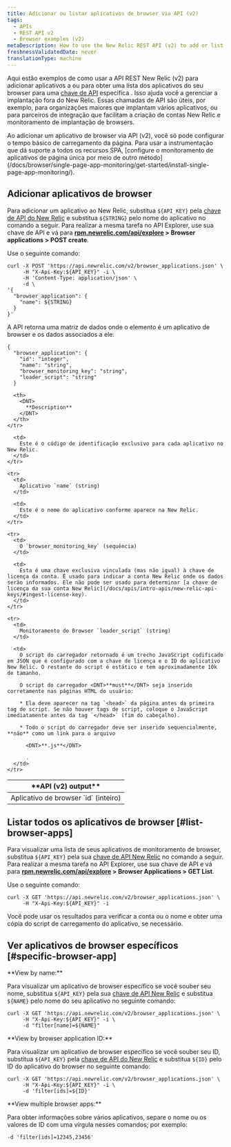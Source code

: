 ```yaml
---
title: Adicionar ou listar aplicativos de browser via API (v2)
tags:
  - APIs
  - REST API v2
  - Browser examples (v2)
metaDescription: How to use the New Relic REST API (v2) to add or list browser apps.
freshnessValidatedDate: never
translationType: machine
---
```


Aqui estão exemplos de como usar a API REST New Relic (v2) para adicionar aplicativos a [<InlinePopover type="browser"/>](/docs/browser/new-relic-browser/welcome-new-relic-browser/new-relic-browser)ou para obter uma lista dos aplicativos do seu browser para uma [chave de API](/docs/apis/rest-api-v2/requirements/api-keys) específica . Isso ajuda você a gerenciar a implantação fora do New Relic. Essas chamadas de API são úteis, por exemplo, para organizações maiores que implantam vários aplicativos, ou para parceiros de integração que facilitam a criação de contas New Relic e monitoramento de implantação de browsers.

<Callout variant="important">
  Ao adicionar um aplicativo de browser via API (v2), você só pode configurar o tempo básico de carregamento da página. Para usar a instrumentação que dá suporte a todos os recursos SPA, [configure o monitoramento de aplicativos de página única por meio de outro método](/docs/browser/single-page-app-monitoring/get-started/install-single-page-app-monitoring/).
</Callout>

## Adicionar aplicativos de browser

Para adicionar um aplicativo ao New Relic, substitua `${API_KEY}` pela [chave de API do New Relic](/docs/apis/rest-api-v2/requirements/api-keys#rest-api-key) e substitua `${STRING}` pelo nome do aplicativo no comando a seguir. Para realizar a mesma tarefa no API Explorer, use sua chave de API e vá para <DNT>**[rpm.newrelic.com/api/explore](https://rpm.newrelic.com/api/explore) > Browser applications > POST create**</DNT>.

Use o seguinte comando:

```
curl -X POST 'https://api.newrelic.com/v2/browser_applications.json' \
     -H "X-Api-Key:${API_KEY}" -i \
     -H 'Content-Type: application/json' \
     -d \
'{
  "browser_application": {
    "name": ${STRING}
  }
}'
```

A API retorna uma matriz de dados onde o elemento é um aplicativo de browser e os dados associados a ele:

```
{
  "browser_application": {
    "id": "integer",
    "name": "string",
    "browser_monitoring_key": "string",
    "loader_script": "string"
  }
```

<table>
  <thead>
    <tr>
      <th width={250}>
        <DNT>
          **API (v2) output**
        </DNT>
      </th>

      <th>
        <DNT>
          **Description**
        </DNT>
      </th>
    </tr>
  </thead>

  <tbody>
    <tr>
      <td>
        Aplicativo de browser `id` (inteiro)
      </td>

      <td>
        Este é o código de identificação exclusivo para cada aplicativo no New Relic.
      </td>
    </tr>

    <tr>
      <td>
        Aplicativo `name` (string)
      </td>

      <td>
        Este é o nome do aplicativo conforme aparece na New Relic.
      </td>
    </tr>

    <tr>
      <td>
        O `browser_monitoring_key` (sequência)
      </td>

      <td>
        Esta é uma chave exclusiva vinculada (mas não igual) à chave de licença da conta. É usado para indicar a conta New Relic onde os dados serão informados. Ele não pode ser usado para determinar [a chave de licença da sua conta New Relic](/docs/apis/intro-apis/new-relic-api-keys/#ingest-license-key).
      </td>
    </tr>

    <tr>
      <td>
        Monitoramento do Browser `loader_script` (string)
      </td>

      <td>
        O script do carregador retornado é um trecho JavaScript codificado em JSON que é configurado com a chave de licença e o ID do aplicativo New Relic. O restante do script é estático e tem aproximadamente 10k de tamanho.

        O script do carregador <DNT>**must**</DNT> seja inserido corretamente nas páginas HTML do usuário:

        * Ela deve aparecer na tag `<head>` da página antes da primeira tag de script. Se não houver tags de script, coloque o JavaScript imediatamente antes da tag `</head>` (fim do cabeçalho).

        * Todo o script do carregador deve ser inserido sequencialmente, **não** como um link para o arquivo

          <DNT>**.js**</DNT>

          .
      </td>
    </tr>
  </tbody>
</table>

## Listar todos os aplicativos de browser [#list-browser-apps]

Para visualizar uma lista de seus aplicativos de monitoramento de browser, substitua `${API_KEY}` pela sua [chave de API New Relic](/docs/apis/rest-api-v2/requirements/api-keys#rest-api-key) no comando a seguir. Para realizar a mesma tarefa no API Explorer, use sua chave de API e vá para <DNT>**[rpm.newrelic.com/api/explore](https://rpm.newrelic.com/api/explore) > Browser Applications > GET List**</DNT>.

Use o seguinte comando:

```
curl -X GET 'https://api.newrelic.com/v2/browser_applications.json' \
     -H "X-Api-Key:${API_KEY}" -i
```

Você pode usar os resultados para verificar a conta ou o nome e obter uma cópia do script de carregamento do aplicativo, se necessário.

## Ver aplicativos de browser específicos [#specific-browser-app]

<DNT>
  **View by name:**
</DNT>

Para visualizar um aplicativo de browser específico se você souber seu nome, substitua `${API_KEY}` pela sua [chave de API New Relic](/docs/apis/rest-api-v2/requirements/api-keys#rest-api-key) e substitua `${NAME}` pelo nome do seu aplicativo no seguinte comando:

```
curl -X GET 'https://api.newrelic.com/v2/browser_applications.json' \
     -H "X-Api-Key:${API_KEY}" -i \
     -d "filter[name]=${NAME}"
```

<DNT>
  **View by browser application ID:**
</DNT>

Para visualizar um aplicativo de browser específico se você souber seu ID, substitua `${API_KEY}` pela [chave de API do New Relic](/docs/apis/rest-api-v2/requirements/api-keys#rest-api-key) e substitua `${ID}` pelo ID do aplicativo do browser no seguinte comando:

```
curl -X GET 'https://api.newrelic.com/v2/browser_applications.json' \
     -H "X-Api-Key:${API_KEY}" -i \
     -d 'filter[ids]=${ID}'
```

<DNT>
  **View multiple browser apps:**
</DNT>

Para obter informações sobre vários aplicativos, separe o nome ou os valores de ID com uma vírgula nesses comandos; por exemplo:

```
-d 'filter[ids]=12345,23456'
```